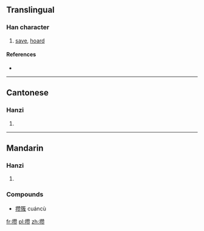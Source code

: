 {{also|攢}}
==Translingual==

===Han character===
{{Han char|rn=64|rad=手|as=16|sn=19|four=|canj=手竹山人 (QHUO), X手竹山人 (XQHUO)}}

# [[save]], [[hoard]]

====References====
* {{Han ref|kx=0462.461|hdz=31983.010|uh=6512|ud=25874}}

----

==Cantonese==

===Hanzi===
{{yue-hanzi|jyut=|y=chyun4, jaan2|tra=攢}}

# {{defn|Cantonese|sort=手16}}

----

==Mandarin==

===Hanzi===
{{cmn-hanzi|tra=攢|pin=[[zǎn]] ([[zan3]]), [[cuán]] ([[cuan2]])|wg=tsan<sup>3</sup>, ts'uan<sup>2</sup>}}

# {{defn|Mandarin|sort=手16}}

===Compounds===
* [[攒簇]] cuáncù

[[fr:攒]]
[[pl:攒]]
[[zh:攒]]